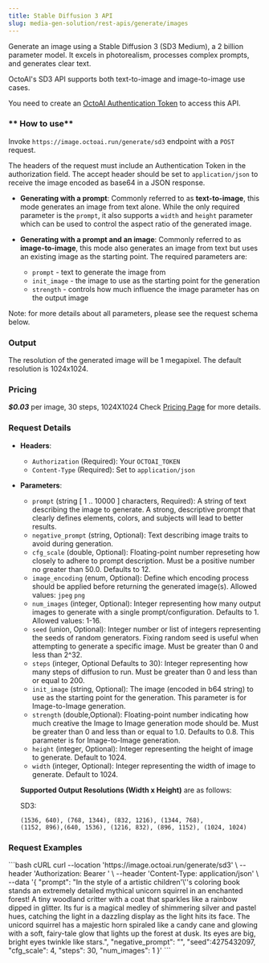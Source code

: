 ```yaml
---
title: Stable Diffusion 3 API
slug: media-gen-solution/rest-apis/generate/images
---
```


Generate an image using a Stable Diffusion 3 (SD3 Medium), a 2 billion parameter model.
It excels in photorealism, processes complex prompts, and generates clear text.

OctoAI's SD3 API supports both text-to-image and image-to-image use cases. 

You need to create an [OctoAI Authentication Token](getting-started/how-to-create-octoai-access-token) to access this API.

### ** How to use**

Invoke `https://image.octoai.run/generate/sd3` endpoint with a `POST` request.

The headers of the request must include an Authentication Token in the authorization field. The accept header should be set to `application/json` to receive the image encoded as base64 in a JSON response.

- **Generating with a prompt**: Commonly referred to as **text-to-image**, this mode generates an image from text alone. While the only required
parameter is the `prompt`, it also supports a `width` and `height` parameter which can be used to control the aspect ratio of the generated image.

- **Generating with a prompt and an image**: Commonly referred to as **image-to-image**, this mode also generates an image from text but uses an existing image as the starting point. The required parameters are:

  - `prompt` - text to generate the image from
  - `init_image` - the image to use as the starting point for the generation
  - `strength` - controls how much influence the image parameter has on the output image

<Note>
    Note: for more details about all parameters, please see the request schema below.
</Note>


### **Output**

The resolution of the generated image will be 1 megapixel. The default resolution is 1024x1024.

### **Pricing**

***$0.03*** per image, 30 steps, 1024X1024 
Check [Pricing Page](getting-started/pricing-and-billing) for more details.

### **Request Details**

- **Headers**: 

  - `Authorization` (Required): Your `OCTOAI_TOKEN`  
  - `Content-Type` (Required): Set to `application/json`

- **Parameters**: 

  - `prompt` (string [ 1 .. 10000 ] characters, Required): A string of text describing the image to generate. A strong, descriptive prompt that clearly defines elements, colors, and subjects will lead to better results.
  - `negative_prompt` (string, Optional): Text describing image traits to avoid during generation.
  - `cfg_scale` (double, Optional): Floating-point number represeting how closely to adhere to prompt description. Must be a positive number no greater than 50.0. Defaults to 12.
  - `image_encoding` (enum, Optional): Define which encoding process should be applied before returning the generated image(s). Allowed values: `jpeg` `png`
  - `num_images` (integer, Optional): Integer representing how many output images to generate with a single prompt/configuration. Defaults to 1. Allowed values: 1-16.
  - `seed` (union, Optional): Integer number or list of integers representing the seeds of random generators. Fixing random seed is useful when attempting to generate a specific image. Must be greater than 0 and less than 2^32.
  - `steps` (integer, Optional Defaults to 30): Integer representing how many steps of diffusion to run. Must be greater than 0 and less than or equal to 200.
  - `init_image` (string, Optional): The image (encoded in b64 string) to use as the starting point for the generation. This parameter is for Image-to-Image generation. 
  - `strength` (double,Optional): Floating-point number indicating how much creative the Image to Image generation mode should be. Must be greater than 0 and less than or equal to 1.0. Defaults to 0.8. This parameter is for Image-to-Image generation. 
  - `height` (integer, Optional): Integer representing the height of image to generate. Default to 1024. 
  - `width` (integer, Optional): Integer representing the width of image to generate. Default to 1024. 

  **Supported Output Resolutions (Width x Height)** are as follows:

  SD3:
  
  ```
  (1536, 640), (768, 1344), (832, 1216), (1344, 768),
  (1152, 896),(640, 1536), (1216, 832), (896, 1152), (1024, 1024)
  ```

### **Request Examples**

<CodeGroup>
```bash cURL
curl --location 'https://image.octoai.run/generate/sd3' \
--header 'Authorization: Bearer <ENTER_OCTOAI_TOKEN>' \
--header 'Content-Type: application/json' \
--data '{
  "prompt": "In the style of a artistic children'\''s coloring book stands an extremely detailed mythical unicorn squirrel in an enchanted forest! A tiny woodland critter with a coat that sparkles like a rainbow dipped in glitter. Its fur is a magical medley of shimmering silver and pastel hues, catching the light in a dazzling display as the light hits its face. The unicord squirrel has a majestic horn spiraled like a candy cane and glowing with a soft, fairy-tale glow that lights up the forest at dusk. Its eyes are big, bright eyes twinkle like stars.",
  "negative_prompt": "",
  "seed":4275432097,
  "cfg_scale": 4,
  "steps": 30,
  "num_images": 1
}'
```
</CodeGroup>

